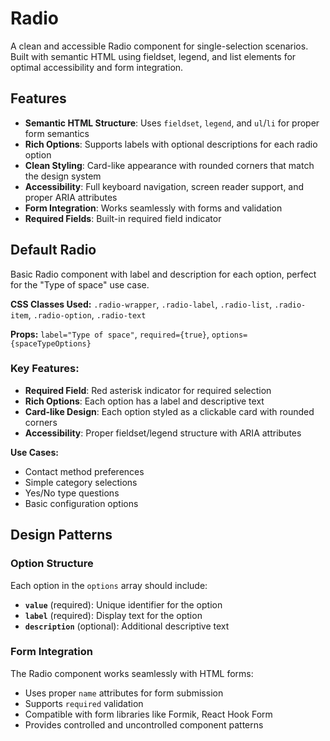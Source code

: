 
<Meta of={RadioStories} />

# Radio

A clean and accessible Radio component for single-selection scenarios. Built with semantic HTML using fieldset, legend, and list elements for optimal accessibility and form integration.

## Features

- **Semantic HTML Structure**: Uses `fieldset`, `legend`, and `ul`/`li` for proper form semantics
- **Rich Options**: Supports labels with optional descriptions for each radio option
- **Clean Styling**: Card-like appearance with rounded corners that match the design system
- **Accessibility**: Full keyboard navigation, screen reader support, and proper ARIA attributes
- **Form Integration**: Works seamlessly with forms and validation
- **Required Fields**: Built-in required field indicator

## Default Radio

Basic Radio component with label and description for each option, perfect for the "Type of space" use case.

<Canvas of={RadioStories.Default} />

**CSS Classes Used:** `.radio-wrapper`, `.radio-label`, `.radio-list`, `.radio-item`, `.radio-option`, `.radio-text`

**Props:** `label="Type of space"`, `required={true}`, `options={spaceTypeOptions}`

### Key Features:
- **Required Field**: Red asterisk indicator for required selection
- **Rich Options**: Each option has a label and descriptive text
- **Card-like Design**: Each option styled as a clickable card with rounded corners
- **Accessibility**: Proper fieldset/legend structure with ARIA attributes

**Use Cases:**
- Contact method preferences
- Simple category selections
- Yes/No type questions
- Basic configuration options

## Design Patterns

### Option Structure
Each option in the `options` array should include:
- **`value`** (required): Unique identifier for the option
- **`label`** (required): Display text for the option
- **`description`** (optional): Additional descriptive text

### Form Integration
The Radio component works seamlessly with HTML forms:
- Uses proper `name` attributes for form submission
- Supports `required` validation
- Compatible with form libraries like Formik, React Hook Form
- Provides controlled and uncontrolled component patterns